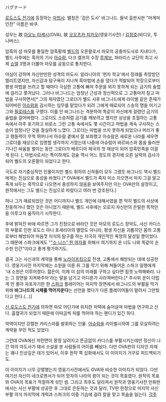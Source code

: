 バグナード

[[로도스도 전기]]에 등장하는 [[마법사]]. 별칭은 '검은 도사' 바그나드. 들녁 출판사판 "마계마인전" 이름은 바쿠.

성우는 故 [[아오노 타케시]](OVA), 故 [[오오츠카 치카오]](영웅기사전) / [[김정호(성우)|김정호]](비디오, 투니버스).

암흑의 섬 마모를 통일한 암흑황제 [[벨드]]의 오른팔로서 마모의 궁중마도사로 지내다가, 벨드 사후에는 흑의의 기사 [[아슈람]], 다크 엘프의 수장 [[루제브]], 파라리스 교단의 최고 사제 [[쇼델]] 3명과 더불어 마모를 공동으로 통치한다.

야심이 강하며 자신만만한 성격의 마도사. 알라니아의 '현자 학교'에서 장래를 촉망받던 엘리트였지만, 자신감과 탐구욕이 지나쳐 흑마법에 손을 댔다가 적발되어 학장으로부터 평생 마법을 쓰려고 할 때마다 극심한 고통에 빠져 주문을 외지 못하게 되는 금기의 술법에 걸리고 쫓겨났다. 그러나 바그나드는 엄청난 근성과 정신력으로 그 고통마저 참고 마법을 구사하면서[* 그의 제자였던 그로더가 벨드 사후 바그나드에게 라이벌 같은 존재가 되어버린 [[아슈람]]을 감시하는 임무를 맡았다가 되려 그에게 매료되어 스승의 명을 어기고 그와 [[필로테스]]를 구했다. 이를 안 바그나드는 격분하여 똑같이 자신에게 걸렸던 금기의 술법을 걸어버렸다. 그로더도 스승처럼 금기를 깨보려고 했지만 상상을 초월하는 고통 속에서 아주 포기하고 비로소 그런 고통 속에서도 몇 시간이고 마법을 계속 구사하는 스승이 엄청나단 것을 절실하게 느꼈다. 그로더는 마법을 쓰지 못하게 되었으나 머리가 좋고 행동력이 무척 뛰어나서 아슈람 곁에서 잘 보좌했고 아슈람은 새로운 나라를 세우면 그로더를 재상으로 임명할 생각까지 가졌는데 나중에 아슈람이 바르바스와 몸을 둘러싼 기나긴 싸움을 벌이는 동안 그로더가 베르디아 제국의 첫 재상이 되어 암흑민족을 이끌게 된다. ], 마법사로서는 특이하게도 검술 역시 어느 정도의 경지에 오른 실력의 검사가 되어 벨드의 오른팔이 되었다고 한다.

극도로 자기중심적인 인물이지만 벨드 휘하의 신하들이 모두 그랬듯 바그나드 역시 벨드에게는 진심으로 충성을 바쳤다.[* OVA에서 벨드가 죽자 미소 지으면서 마치 그걸 알고 죽게 놔두는 흑막으로 나오면서 충성하지 않음을 보여주지만 이는 OVA만의 설정이고, 원작에서는 그도 벨드는 진심으로 따랐다고 여러 번 강조된다.]

허나 그가 매료되었던 것은 어디까지나 벨드 개인에 대해서였을 뿐 딱히 벨드의 사상에 찬동하거나 했던 것은 아니었기 때문에, 벨드 사후에는 오로지 자신만의 은밀한 목적만을 이루고자 움직이기 시작한다.

후에 밝혀진 바에 따르면 그가 진정으로 바라던 것은 마모의 로도스 장악도, 사신 카디스의 부활로 인한 로도스 아니 포세리아의 멸망도 아니라, 평생 자신을 괴롭히던 몸의 고통로부터 해방되어 마음껏 지식의 탐구를 하는 지극히 개인적인 욕망의 달성일 뿐이었다. 그 때문에 스파크에게도 "[["소 니스" 한 여자]]를 위해서 여기까지 온 너도 나와 똑같이 순수한 인간"이라고 좋게 평가하기도.

결국 그는 사신과의 계약을 통해 [[노라이프킹]]으로 전생, 고통에서 해방되는 데에 성공한다. 영웅기사전 마지막에는 소원을 이룬 뒤 그를 막기 위해 쳐들어온 스파크 일행에게 '내 소원은 이루어졌다. 젊은이, 이제 이 섬의 미래를 구하고 싶다면 힘껏 노력해봐라. 나는 그 장면을 지켜봐주마'라는 말을 남기고 어디론가 사라져버린다.[* 주사위 운이 더럽게 안 좋아 자포자기한 한 [[스파크(로도스도 전기)|스파크]] 플레이어는 마지막 장면에서 바그나드의 부활을 막기 위해 '''바그나드의 시체를 먹어치운다'''는 선언을 했다가 다른 플레이어들이 말려서 그만뒀다고 한다.(…)]

[[신 로도스도 전기]]에 의하면 마모 어딘가에 위치한 저택에 숨어살며 마법을 연구하고 산다. 흡혈귀가 되었기 때문에 이따금씩 피를 먹어야 하는 핸디가 있긴 하다.

악역이지만 강렬한 카리스마를 발휘하는 인물. [[아슈람]]을 라이벌시하여 그를 모살하려는 계략을 꾸민 적도 있었다.

그런데 OVA에선 저런면이 몽땅 날려지고 뜬금없이 카디스를 부활시키는데만 정신이 나간 악의 마도사가 돼서 소설을 본 사람들의 어이를 빼놨다. 다만 OVA판의 디자인 자체는 꽤나 인상깊은 데가 있어서, 이후 원작 쪽 삽화에서도 이 이미지가 거꾸로 피드백되기도.

이 이미지가 너무 강렬했는지 영웅기사전에서도 OVA와 비슷한 이미지가 되었다. 다만 여기선 자신이 네크로멘서가 되어 망자의 나라의 왕이 되는 것이 목표였다. 원작의 목표와 OVA의 목표가 적절하게 섞인 셈. 그리고 최후도 달라져서 원작과 영웅기사전 만화판에서는 사신 부활에 성공한 후 그대로 은둔하는 것과 달리, TV판 한정으로 마지막 사신 부활 의식 마지막에 개럭과 스파크의 이중 기습에 걸려 칼을 맞고 목숨을 잃는다.
[[각주]]
